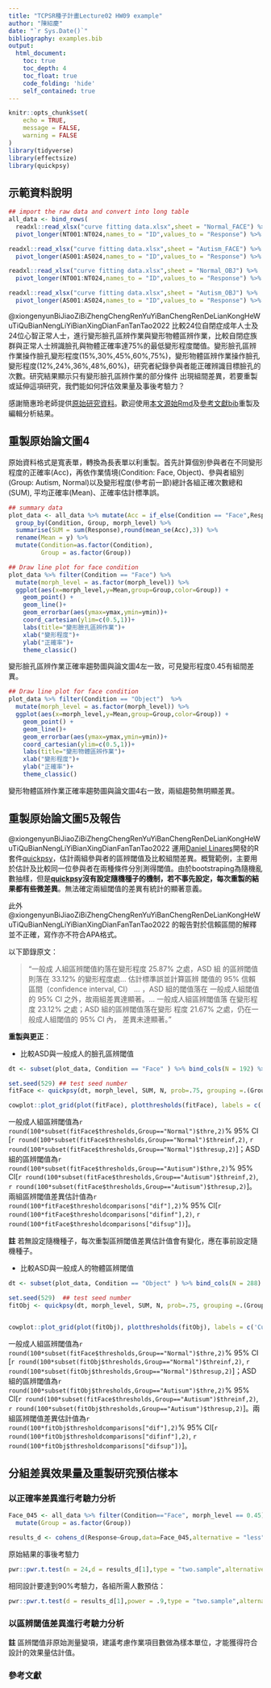 ```yaml
---
title: "TCPSR種子計畫Lecture02 HW09 example"
author: "陳紹慶"
date: "`r Sys.Date()`"
bibliography: examples.bib
output:
  html_document:
    toc: true
    toc_depth: 4
    toc_float: true
    code_folding: 'hide'
    self_contained: true
---
```


```r
knitr::opts_chunk$set(
	echo = TRUE,
	message = FALSE,
	warning = FALSE
)
library(tidyverse)
library(effectsize)
library(quickpsy)
```



## 示範資料說明

```r
## import the raw data and convert into long table
all_data <- bind_rows(
  readxl::read_xlsx("curve fitting data.xlsx",sheet = "Normal_FACE") %>%
  pivot_longer(NT001:NT024,names_to = "ID",values_to = "Response") %>% bind_cols(Group = "Normal",Condition = "Face"),

readxl::read_xlsx("curve fitting data.xlsx",sheet = "Autism_FACE") %>%
  pivot_longer(AS001:AS024,names_to = "ID",values_to = "Response") %>% bind_cols(Group = "Autisum",Condition = "Face"),

readxl::read_xlsx("curve fitting data.xlsx",sheet = "Normal_OBJ") %>%
  pivot_longer(NT001:NT024,names_to = "ID",values_to = "Response") %>% bind_cols(Group = "Normal",Condition = "Object"),

readxl::read_xlsx("curve fitting data.xlsx",sheet = "Autism_OBJ") %>%
  pivot_longer(AS001:AS024,names_to = "ID",values_to = "Response") %>% bind_cols(Group = "Autisum",Condition = "Object"))

```

@xiongenyunBiJiaoZiBiZhengChengRenYuYiBanChengRenDeLianKongHeWuTiQuBianNengLiYiBianXingDianFanTanTao2022 比較24位自閉症成年人士及24位心智正常人士，進行變形臉孔區辨作業與變形物體區辨作業，比較自閉症族群與正常人士辨識臉孔與物體正確率達75%的最低變形程度閾值。變形臉孔區辨作業操作臉孔變形程度(15%,30%,45%,60%,75%)，變形物體區辨作業操作臉孔變形程度(12%,24%,36%,48%,60%)，研究者紀錄參與者能正確辨識目標臉孔的次數。研究結果顯示只有變形臉孔區辨作業的部分條件 出現組間差異，若要重製或延伸這項研究，我們能如何評估效果量及事後考驗力？

感謝簡惠玲老師提供[原始研究資料](curve fitting data.xlsx)。歡迎使用[本文源始Rmd](example.Rmd)及[參考文獻bib](examples.bib)重製及編輯分析結果。

## 重製原始論文圖4

原始資料格式是寬表單，轉換為長表單以利重製。首先計算個別參與者在不同變形程度的正確率(Acc)，再依作業情境(Condition: Face, Object)、參與者組別(Group: Autism, Normal)以及變形程度(參考前一節)總計各組正確次數總和(SUM), 平均正確率(Mean)、正確率估計標準誤。

```r
## summary data
plot_data <- all_data %>% mutate(Acc = if_else(Condition == "Face",Response/8,Response/12)) %>%
  group_by(Condition, Group, morph_level) %>%
  summarise(SUM = sum(Response),round(mean_se(Acc),3)) %>%
  rename(Mean = y) %>%
  mutate(Condition=as.factor(Condition),
         Group = as.factor(Group))
```

```r
## Draw line plot for face condition
plot_data %>% filter(Condition == "Face") %>%
  mutate(morph_level = as.factor(morph_level)) %>%
  ggplot(aes(x=morph_level,y=Mean,group=Group,color=Group)) +
    geom_point() +
    geom_line()+
    geom_errorbar(aes(ymax=ymax,ymin=ymin))+
    coord_cartesian(ylim=c(0.5,1))+
    labs(title="變形臉孔區辨作業")+
    xlab("變形程度")+
    ylab("正確率")+
    theme_classic()
```

變形臉孔區辨作業正確率趨勢圖與論文圖4左一致，可見變形程度0.45有組間差異。

```r
## Draw line plot for face condition
plot_data %>% filter(Condition == "Object")  %>%
  mutate(morph_level = as.factor(morph_level)) %>%
  ggplot(aes(x=morph_level,y=Mean,group=Group,color=Group)) +
    geom_point() +
    geom_line()+
    geom_errorbar(aes(ymax=ymax,ymin=ymin))+
    coord_cartesian(ylim=c(0.5,1))+
    labs(title="變形物體區辨作業")+
    xlab("變形程度")+
    ylab("正確率")+
    theme_classic()
```

變形物體區辨作業正確率趨勢圖與論文圖4右一致，兩組趨勢無明顯差異。

## 重製原始論文圖5及報告

@xiongenyunBiJiaoZiBiZhengChengRenYuYiBanChengRenDeLianKongHeWuTiQuBianNengLiYiBianXingDianFanTanTao2022 運用[Daniel Linares](https://www.dlinares.org/)開發的R套件[quickpsy](http://dlinares.org/quickpsy.html)，估計兩組參與者的區辨閾值及比較組間差異。概覽範例，主要用於估計及比較同一位參與者在兩種條件分別測得閾值。由於bootstraping為隨機亂數抽樣，但是**[quickpsy](http://dlinares.org/quickpsy.html)沒有設定隨機種子的機制，若不事先設定，每次重製的結果都有些微差異**。無法確定兩組閾值的差異有統計的顯著意義。

此外 @xiongenyunBiJiaoZiBiZhengChengRenYuYiBanChengRenDeLianKongHeWuTiQuBianNengLiYiBianXingDianFanTanTao2022 的報告對於信賴區間的解釋並不正確，寫作亦不符合APA格式。

以下節錄原文：

> "一般成 人組區辨閾值約落在變形程度 25.87% 之處，ASD 組 的區辨閾值則落在 33.12% 的變形程度處... 估計標準誤並計算區辨 閾值的 95% 信賴區間（confidence interval, CI） ... ，ASD 組的閾值落在 一般成人組閾值的 95% CI 之外，故兩組差異達顯著。... 一般成人組區辨閾值落 在變形程度 23.12% 之處；ASD 組的區辨閾值落在變形 程度 21.67% 之處，仍在一般成人組閾值的 95% CI 內， 差異未達顯著。"


**重製與更正**：

- 比較ASD與一般成人的臉孔區辨閾值

```r
dt <- subset(plot_data, Condition == "Face" ) %>% bind_cols(N = 192) %>% mutate(Group=as.character(Group) )

set.seed(529) ## test seed number
fitFace <- quickpsy(dt, morph_level, SUM, N, prob=.75, grouping =.(Group), fun = weibull_fun) ## some outputs are embedded in text, see the source Rmd.

cowplot::plot_grid(plot(fitFace), plotthresholds(fitFace), labels = c('Curve', 'Threshold'))
```

一般成人組區辨閾值為`r round(100*subset(fitFace$thresholds,Group=="Normal")$thre,2)`% 95% CI [`r round(100*subset(fitFace$thresholds,Group=="Normal")$threinf,2)`, `r round(100*subset(fitFace$thresholds,Group=="Normal")$thresup,2)`]；ASD組的區辨閾值為`r round(100*subset(fitFace$thresholds,Group=="Autisum")$thre,2)`% 95% CI[`r round(100*subset(fitFace$thresholds,Group=="Autisum")$threinf,2)`, `r round(100*subset(fitFace$thresholds,Group=="Autisum")$thresup,2)`]。兩組區辨閾值差異估計值為`r round(100*fitFace$thresholdcomparisons["dif"],2)`% 95% CI[`r round(100*fitFace$thresholdcomparisons["difinf"],2)`, `r round(100*fitFace$thresholdcomparisons["difsup"])`]。

**註** 若無設定隨機種子，每次重製區辨閾值差異估計值會有變化，應在事前設定隨機種子。

- 比較ASD與一般成人的物體區辨閾值


```r
dt <- subset(plot_data, Condition == "Object" ) %>% bind_cols(N = 288) %>% mutate(Condition=as.character(Condition),Group=as.character(Group))

set.seed(529)  ## test seed number
fitObj <- quickpsy(dt, morph_level, SUM, N, prob=.75, grouping =.(Group), fun = weibull_fun) ## some outputs are embedded in text, see the source Rmd.


cowplot::plot_grid(plot(fitObj), plotthresholds(fitObj), labels = c('Curve', 'Threshold'))

```


一般成人組區辨閾值為`r round(100*subset(fitFace$thresholds,Group=="Normal")$thre,2)`% 95% CI [`r round(100*subset(fitObj$thresholds,Group=="Normal")$threinf,2)`, `r round(100*subset(fitObj$thresholds,Group=="Normal")$thresup,2)`]；ASD組的區辨閾值為`r round(100*subset(fitObj$thresholds,Group=="Autisum")$thre,2)`% 95% CI[`r round(100*subset(fitFace$thresholds,Group=="Autisum")$threinf,2)`, `r round(100*subset(fitObj$thresholds,Group=="Autisum")$thresup,2)`]。兩組區辨閾值差異估計值為`r round(100*fitObj$thresholdcomparisons["dif"],2)`% 95% CI[`r round(100*fitObj$thresholdcomparisons["difinf"],2)`, `r round(100*fitObj$thresholdcomparisons["difsup"])`]。



## 分組差異效果量及重製研究預估樣本

### 以正確率差異進行考驗力分析

```r
Face_045 <- all_data %>% filter(Condition=="Face", morph_level == 0.45) %>%
  mutate(Group = as.factor(Group))

results_d <- cohens_d(Response~Group,data=Face_045,alternative = "less") %>% unlist  ## -0.78 95%CI [-Inf, -0.28]
```

原始結果的事後考驗力

```r
pwr::pwr.t.test(n = 24,d = results_d[1],type = "two.sample",alternative = "less")
```

相同設計要達到90%考驗力，各組所需人數預估：

```r
pwr::pwr.t.test(d = results_d[1],power = .9,type = "two.sample",alternative = "less")
```

### 以區辨閾值差異進行考驗力分析

**註** 區辨閾值非原始測量變項，建議考慮作業項目數做為樣本單位，才能獲得符合設計的效果量估計值。

### 參考文獻